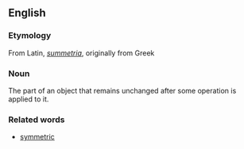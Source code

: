 ==English==

===Etymology===
From Latin, ''[[summetria]]'', originally from Greek

===Noun===
The part of an object that remains unchanged after some operation is applied to it.

===Related words===
*[[symmetric]]